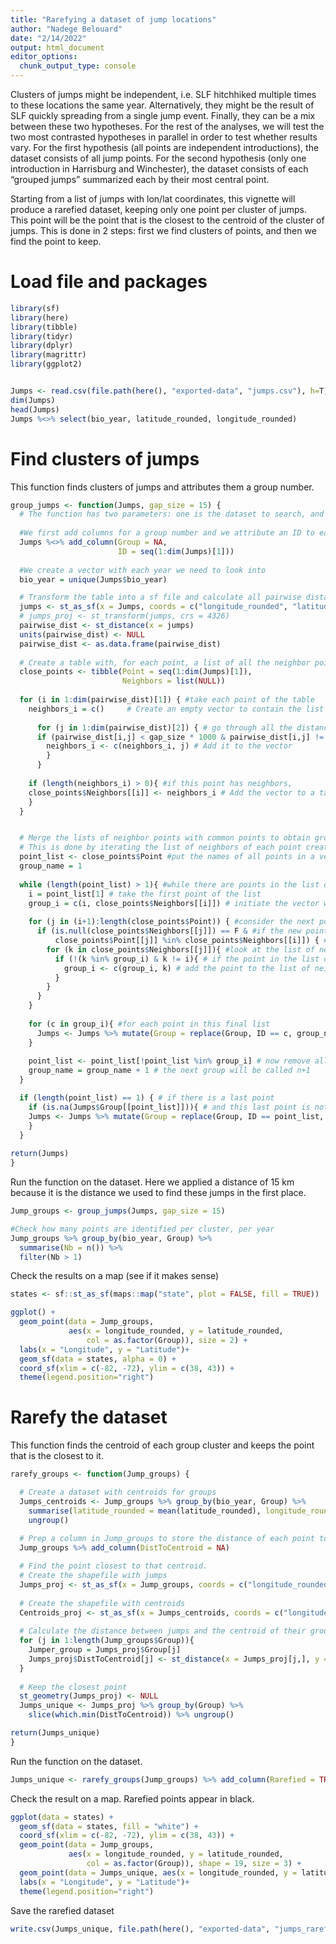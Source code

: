 ```yaml
---
title: "Rarefying a dataset of jump locations"
author: "Nadege Belouard"
date: "2/14/2022"
output: html_document
editor_options: 
  chunk_output_type: console
---
```


Clusters of jumps might be independent, i.e. SLF hitchhiked multiple times to these locations the same year. Alternatively, they might be the result of SLF quickly spreading from a single jump event. Finally, they can be a mix between these two hypotheses. For the rest of the analyses, we will test the two most contrasted hypotheses in parallel in order to test whether results vary. For the first hypothesis (all points are independent introductions), the dataset consists of all jump points. For the second hypothesis (only one introduction in Harrisburg and Winchester), the dataset consists of each "grouped jumps" summarized each by their most central point.

Starting from a list of jumps with lon/lat coordinates, this vignette will produce a rarefied dataset, keeping only one point per cluster of jumps. This point will be the point that is the closest to the centroid of the cluster of jumps. This is done in 2 steps: first we find clusters of points, and then we find the point to keep.

# Load file and packages
```r
library(sf)
library(here)
library(tibble)
library(tidyr)
library(dplyr)
library(magrittr)
library(ggplot2)


Jumps <- read.csv(file.path(here(), "exported-data", "jumps.csv"), h=T)
dim(Jumps)
head(Jumps)
Jumps %<>% select(bio_year, latitude_rounded, longitude_rounded) 
```


# Find clusters of jumps
This function finds clusters of jumps and attributes them a group number. 

```r

group_jumps <- function(Jumps, gap_size = 15) {
  # The function has two parameters: one is the dataset to search, and the second is the distance between points that we want to consider part of the same group, in kilometers.
  
  #We first add columns for a group number and we attribute an ID to each jump.
  Jumps %<>% add_column(Group = NA,
                        ID = seq(1:dim(Jumps)[1]))
  
  #We create a vector with each year we need to look into 
  bio_year = unique(Jumps$bio_year)

  # Transform the table into a sf file and calculate all pairwise distances between points
  jumps <- st_as_sf(x = Jumps, coords = c("longitude_rounded", "latitude_rounded"), crs = 4326, remove = F)
  # jumps_proj <- st_transform(jumps, crs = 4326)
  pairwise_dist <- st_distance(x = jumps)
  units(pairwise_dist) <- NULL
  pairwise_dist <- as.data.frame(pairwise_dist)
  
  # Create a table with, for each point, a list of all the neighbor points (which we are going to populate with a loop) 
  close_points <- tibble(Point = seq(1:dim(Jumps)[1]),
                         Neighbors = list(NULL))
  
  for (i in 1:dim(pairwise_dist)[1]) { #take each point of the table
    neighbors_i = c()     # Create an empty vector to contain the list of neighbors for this point
    
      for (j in 1:dim(pairwise_dist)[2]) { # go through all the distances
      if (pairwise_dist[i,j] < gap_size * 1000 & pairwise_dist[i,j] != 0) { # if a point is closer than a gap size to the other point, but not the same point
        neighbors_i <- c(neighbors_i, j) # Add it to the vector
        }
      }
    
    if (length(neighbors_i) > 0){ #if this point has neighbors,
    close_points$Neighbors[[i]] <- neighbors_i # Add the vector to a table with the sample at which it is attributed
    } 
  }


  # Merge the lists of neighbor points with common points to obtain groups
  # This is done by iterating the list of neighbors of each point created above
  point_list <- close_points$Point #put the names of all points in a vector
  group_name = 1
  
  while (length(point_list) > 1){ #while there are points in the list of points
    i = point_list[1] # take the first point of the list
    group_i = c(i, close_points$Neighbors[[i]]) # initiate the vector with the neighbors of the point i
    
    for (j in (i+1):length(close_points$Point)) { #consider the next point in the table
      if (is.null(close_points$Neighbors[[j]]) == F & #if the new point considered j has neighbors
          close_points$Point[[j]] %in% close_points$Neighbors[[i]]) { # and if this new point j is in the list of neighbors of i  
        for (k in close_points$Neighbors[[j]]){ #look at the list of neighbors of j
          if (!(k %in% group_i) & k != i){ # if the point in the list of neighbors of j is not in the list of neighbors of i
            group_i <- c(group_i, k) # add the point to the list of neighbors of i
          }
        }
      }
    }
    
    for (c in group_i){ #for each point in this final list
      Jumps <- Jumps %>% mutate(Group = replace(Group, ID == c, group_name)) # find their ID in the table and attribute them the group name
    }
    
    point_list <- point_list[!point_list %in% group_i] # now remove all these neighbor points from the list of points to find another group
    group_name = group_name + 1 # the next group will be called n+1
  }

  if (length(point_list) == 1) { # if there is a last point
    if (is.na(Jumps$Group[[point_list]])){ # and this last point is not in any group so far
    Jumps <- Jumps %>% mutate(Group = replace(Group, ID == point_list, group_name)) #attribute the last group name to the last point
    }
  }
  
return(Jumps)
}
```


Run the function on the dataset. Here we applied a distance of 15 km because it is the distance we used to find these jumps in the first place.

```r

Jump_groups <- group_jumps(Jumps, gap_size = 15)

#Check how many points are identified per cluster, per year
Jump_groups %>% group_by(bio_year, Group) %>% 
  summarise(Nb = n()) %>% 
  filter(Nb > 1)
```


Check the results on a map (see if it makes sense)

```r
states <- sf::st_as_sf(maps::map("state", plot = FALSE, fill = TRUE))

ggplot() +
  geom_point(data = Jump_groups,
             aes(x = longitude_rounded, y = latitude_rounded,
                 col = as.factor(Group)), size = 2) +
  labs(x = "Longitude", y = "Latitude")+
  geom_sf(data = states, alpha = 0) +
  coord_sf(xlim = c(-82, -72), ylim = c(38, 43)) + 
  theme(legend.position="right")

```


# Rarefy the dataset
This function finds the centroid of each group cluster and keeps the point that is the closest to it.

```r

rarefy_groups <- function(Jump_groups) {

  # Create a dataset with centroids for groups
  Jumps_centroids <- Jump_groups %>% group_by(bio_year, Group) %>% 
    summarise(latitude_rounded = mean(latitude_rounded), longitude_rounded = mean(longitude_rounded)) %>% 
    ungroup()
  
  # Prep a column in Jump_groups to store the distance of each point to the centroid (and find the closest one)
  Jump_groups %>% add_column(DistToCentroid = NA)

  # Find the point closest to that centroid. 
  # Create the shapefile with jumps
  Jumps_proj <- st_as_sf(x = Jump_groups, coords = c("longitude_rounded", "latitude_rounded"), crs = 4326, remove = F)
  
  # Create the shapefile with centroids
  Centroids_proj <- st_as_sf(x = Jumps_centroids, coords = c("longitude_rounded", "latitude_rounded"), crs = 4326, remove = F)
  
  # Calculate the distance between jumps and the centroid of their group
  for (j in 1:length(Jump_groups$Group)){ 
    Jumper_group = Jumps_proj$Group[j]
    Jumps_proj$DistToCentroid[j] <- st_distance(x = Jumps_proj[j,], y = Centroids_proj %>% filter(Group == Jumper_group))
  }
  
  # Keep the closest point
  st_geometry(Jumps_proj) <- NULL
  Jumps_unique <- Jumps_proj %>% group_by(Group) %>%
    slice(which.min(DistToCentroid)) %>% ungroup()

return(Jumps_unique)
}


```


Run the function on the dataset. 

```r
Jumps_unique <- rarefy_groups(Jump_groups) %>% add_column(Rarefied = TRUE)
```

Check the result on a map. Rarefied points appear in black. 

```r

ggplot(data = states) +
  geom_sf(data = states, fill = "white") +
  coord_sf(xlim = c(-82, -72), ylim = c(38, 43)) +
  geom_point(data = Jump_groups,
             aes(x = longitude_rounded, y = latitude_rounded, 
                 col = as.factor(Group)), shape = 19, size = 3) +
  geom_point(data = Jumps_unique, aes(x = longitude_rounded, y = latitude_rounded)) +
  labs(x = "Longitude", y = "Latitude")+
  theme(legend.position="right")

```


Save the rarefied dataset
```r
write.csv(Jumps_unique, file.path(here(), "exported-data", "jumps_rarefied.csv"))
```